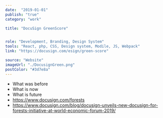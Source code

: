 ```yaml
---
date:  "2019-01-01"
publish: "true" 
category: "work"

title: "DocuSign GreenScore"


role: "Development, Branding, Design System"
tools: "React, php, CSS, Design system, Modile, JS, Webpack" 
link: "https://docusign.com/esign/green-score" 

source: "Website"
imageUrl: "./DocusignGreen.png"
postColor: "#3d7e8a"
---
```



- What was before
- What is now
- What is future
- https://www.docusign.com/forests
- https://www.docusign.com/blog/docusign-unveils-new-docusign-for-forests-initiative-at-world-economic-forum-2019/

<ImageWrap srcName="GreenscoreCalculator" width="65"/>
<PhotoGallery variant="DocusignGreenscore"/>
<PhotoGallery variant="DocusignGreenscoreProduct" columns={2}/>
